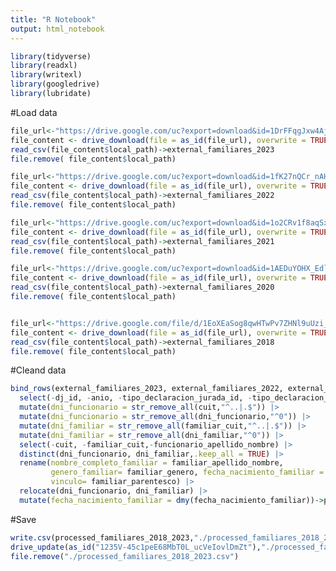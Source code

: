 ```yaml
---
title: "R Notebook"
output: html_notebook
---
```


```r
library(tidyverse)
library(readxl)
library(writexl)
library(googledrive)
library(lubridate)
```


#Load data

```r
file_url<-"https://drive.google.com/uc?export=download&id=1DrFFqgJxw4Aj8ZbbZuu_EzS6_fd3p3bo"
file_content <- drive_download(file = as_id(file_url), overwrite = TRUE)
read_csv(file_content$local_path)->external_familiares_2023
file.remove( file_content$local_path)

file_url<-"https://drive.google.com/uc?export=download&id=1fK27nQCr_nAHPuVRWxgF6Uh1ow1M-XrK"
file_content <- drive_download(file = as_id(file_url), overwrite = TRUE)
read_csv(file_content$local_path)->external_familiares_2022
file.remove( file_content$local_path)

file_url<-"https://drive.google.com/uc?export=download&id=1o2CRv1f8aqSxRIaexxHra-BICjVs9oqQ"
file_content <- drive_download(file = as_id(file_url), overwrite = TRUE)
read_csv(file_content$local_path)->external_familiares_2021
file.remove( file_content$local_path)

file_url<-"https://drive.google.com/uc?export=download&id=1AEDuYOHX_EdlsXi7SZD61aMuV8AfBywB"
file_content <- drive_download(file = as_id(file_url), overwrite = TRUE)
read_csv(file_content$local_path)->external_familiares_2020
file.remove( file_content$local_path)


file_url<-"https://drive.google.com/file/d/1EoXEaSog8qwHTwPv7ZHNl9uUzi_ewda5/view?usp=drive_link"
file_content <- drive_download(file = as_id(file_url), overwrite = TRUE)
read_csv(file_content$local_path)->external_familiares_2018
file.remove( file_content$local_path)
```

#Cleand data
```r
bind_rows(external_familiares_2023, external_familiares_2022, external_familiares_2021, external_familiares_2020, external_familiares_2018) |> 
  select(-dj_id, -anio, -tipo_declaracion_jurada_id, -tipo_declaracion_jurada_descripcion, -rectificativa) |> 
  mutate(dni_funcionario = str_remove_all(cuit,"^..|.$")) |> 
  mutate(dni_funcionario = str_remove_all(dni_funcionario,"^0")) |> 
  mutate(dni_familiar = str_remove_all(familiar_cuit,"^..|.$")) |> 
  mutate(dni_familiar = str_remove_all(dni_familiar,"^0")) |> 
  select(-cuit, -familiar_cuit,-funcionario_apellido_nombre) |> 
  distinct(dni_funcionario, dni_familiar,.keep_all = TRUE) |> 
  rename(nombre_completo_familiar = familiar_apellido_nombre,
         genero_familiar= familiar_genero, fecha_nacimiento_familiar = familiar_fecha_nacimiento,
         vinculo= familiar_parentesco) |> 
  relocate(dni_funcionario, dni_familiar) |> 
  mutate(fecha_nacimiento_familiar = dmy(fecha_nacimiento_familiar))->processed_familiares_2018_2023
```


#Save
```r
write.csv(processed_familiares_2018_2023,"./processed_familiares_2018_20235.csv")
drive_update(as_id("1235V-45c1peE68MbT0L_ucVeIovlDmZt"),"./processed_familiares_2018_2023.csv")
file.remove("./processed_familiares_2018_2023.csv")

```

